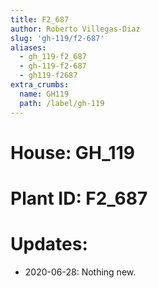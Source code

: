 ```yaml
---
title: F2_687
author: Roberto Villegas-Diaz
slug: 'gh-119/f2-687'
aliases:
  - gh_119-f2_687
  - gh-119-f2-687
  - gh119-f2687
extra_crumbs:
  name: GH119
  path: /label/gh-119
---
```


# **House**: GH_119
# **Plant ID**: F2_687
# **Updates**: 
 - 2020-06-28: Nothing new.
